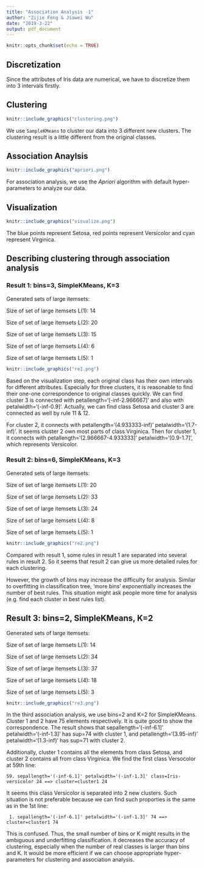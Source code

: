 ```yaml
---
title: "Association Analysis -1"
author: "Zijie Feng & Jiawei Wu"
date: "2019-3-22"
output: pdf_document
---
```


```r
knitr::opts_chunk$set(echo = TRUE)
```

## Discretization

Since the attributes of Iris data are numerical, we have to discretize them into 3 intervals firstly.

## Clustering

```r
knitr::include_graphics("clustering.png")
```

We use `SampleKMeans` to cluster our data into 3 different new clusters. The clustering result is a little different from the original classes.

## Association Anaylsis

```r
knitr::include_graphics("apriori.png")
```

For association analysis, we use the *Apriori* algorithm with default hyper-parameters to analyze our data. 

## Visualization

```r
knitr::include_graphics("visualize.png")
```

The blue points represent Setosa, red points represent Versicolor and cyan represent Virginica.

\newpage
## Describing clustering through association analysis

### Result 1: bins=3, SimpleKMeans, K=3

Generated sets of large itemsets:

Size of set of large itemsets L(1): 14

Size of set of large itemsets L(2): 20

Size of set of large itemsets L(3): 15

Size of set of large itemsets L(4): 6

Size of set of large itemsets L(5): 1

```r
knitr::include_graphics("re1.png")
```

Based on the visualization step, each original class has their own intervals for different attributes. Especially for three clusters, it is reasonable to find their one-one correspondence to original classes quickly. We can find cluster 3 is connected with petallength='(-inf-2.966667]' and also with petalwidth='(-inf-0.9]'. Actually, we can find class Setosa and cluster 3 are connected as well by rule 11 & 12. 

For cluster 2, it connects with petallength='(4.933333-inf)' petalwidth='(1.7-inf)'. It seems cluster 2 own most parts of class Virginica. Then for cluster 1, it connects with petallength='(2.966667-4.933333]' petalwidth='(0.9-1.7]', which represents Versicolor.

\newpage
### Result 2: bins=6, SimpleKMeans, K=3

Generated sets of large itemsets:

Size of set of large itemsets L(1): 20

Size of set of large itemsets L(2): 33

Size of set of large itemsets L(3): 24

Size of set of large itemsets L(4): 8

Size of set of large itemsets L(5): 1

```r
knitr::include_graphics("re2.png")
```

Compared with result 1, some rules in result 1 are separated into several rules in result 2. So it seems that result 2 can give us more detailed rules for each clustering. 

However, the growth of bins may increase the difficulty for analysis. Similar to overfitting in classification tree, 'more bins' exponentially increases the number of best rules. This situation might ask people more time for analysis (e.g. find each cluster in best rules list).

\newpage
## Result 3: bins=2, SimpleKMeans, K=2

Generated sets of large itemsets:

Size of set of large itemsets L(1): 14

Size of set of large itemsets L(2): 34

Size of set of large itemsets L(3): 37

Size of set of large itemsets L(4): 18

Size of set of large itemsets L(5): 3

```r
knitr::include_graphics("re3.png")
```

In the third association analysis, we use bins=2 and K=2 for SimpleKMeans. Cluster 1 and 2 have 75 elements respectively. It is quite good to show the correspondence. The result shows that sepallength='(-inf-6.1]' petalwidth='(-inf-1.3]' has sup=74 with cluster 1, and petallength='(3.95-inf)' petalwidth='(1.3-inf)' has sup=71 with cluster 2.

Additionally, cluster 1 contains all the elements from class Setosa, and cluster 2 contains all from class Virginica. We find the first class Versocolor at 59th line: 

```
59. sepallength='(-inf-6.1]' petalwidth='(-inf-1.3]' class=Iris-versicolor 24 ==> cluster=cluster1 24
```

It seems this class Versicolor is separated into 2 new clusters. Such situation is not preferable because we can find such proporties is the same as in the 1st line:

```
 1. sepallength='(-inf-6.1]' petalwidth='(-inf-1.3]' 74 ==> cluster=cluster1 74 
```

This is confused. Thus, the small number of bins or K might results in the ambiguous and underfitting classification. it decreases the accuracy of clustering, especially when the number of real classes is larger than bins and K. It would be more efficient if we can choose appropriate hyper-parameters for clustering and association analysis.












